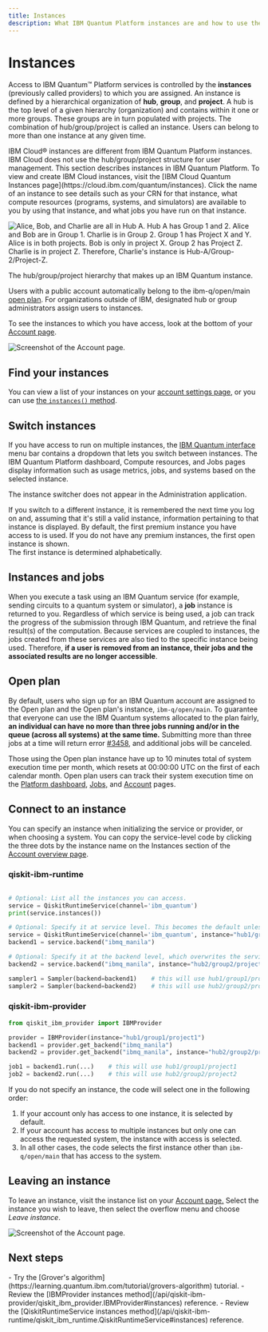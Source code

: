 ```yaml
---
title: Instances
description: What IBM Quantum Platform instances are and how to use them
---
```

# Instances

Access to IBM Quantum&trade; Platform services is controlled by the **instances** (previously called providers) to which you are assigned. An instance is defined by a hierarchical organization of **hub**, **group**, and **project**. A hub is the top level of a given hierarchy (organization) and contains within it one or more groups. These groups are in turn populated with projects. The combination of hub/group/project is called an instance. Users can belong to more than one instance at any given time.

<Admonition type="note">
  IBM Cloud&reg; instances are different from IBM Quantum Platform instances.  IBM Cloud does not use the hub/group/project structure for user management. This section describes instances in IBM Quantum Platform. To view and create IBM Cloud instances, visit the [IBM Cloud Quantum Instances page](https://cloud.ibm.com/quantum/instances). Click the name of an instance to see details such as your CRN for that instance, what compute resources (programs, systems, and simulators) are available to you by using that instance, and what jobs you have run on that instance. 
</Admonition>

![Alice, Bob, and Charlie are all in Hub A.  Hub A has Group 1 and 2.  Alice and Bob are in Group 1.  Charlie is in Group 2.  Group 1 has Project X and Y.  Alice is in both projects.  Bob is only in project X.  Group 2 has Project Z.  Charlie is in project Z.  Therefore, Charlie's instance is Hub-A/Group-2/Project-Z.](/images/run/providers1.jpg "Hub / group / project hierarchy")

The hub/group/project hierarchy that makes up an IBM Quantum instance.

Users with a public account automatically belong to the ibm-q/open/main [open plan](#open-plan). For organizations outside of IBM, designated hub or group administrators assign users to instances. 

To see the instances to which you have access, look at the bottom of your [Account page](https://quantum.ibm.com/account).

![Screenshot of the Account page.](/images/run/find-providers1.png "Instances on the Account page")

## Find your instances

You can view a list of your instances on your [account settings page](https://quantum.ibm.com/account), or you can use [the `instances()` method](../api/qiskit-ibm-runtime/qiskit_ibm_runtime.QiskitRuntimeService#instances).

## Switch instances

If you have access to run on multiple instances, the [IBM Quantum interface](https://quantum.ibm.com/) menu bar contains a dropdown that lets you switch between instances.  The IBM Quantum Platform dashboard, Compute resources, and Jobs pages display information such as usage metrics, jobs, and systems based on the selected instance.  

<Admonition type="note">
 The instance switcher does not appear in the Administration application.
 </Admonition>

If you switch to a different instance, it is remembered the next time you log on and, assuming that it's still a valid instance, information pertaining to that instance is displayed.  By default, the first premium instance you have access to is used.  If you do not have any premium instances, the first open instance is shown.   
<Admonition type="note">
The first instance is determined alphabetically. 
</Admonition>

## Instances and jobs

When you execute a task using an IBM Quantum service (for example, sending circuits to a quantum system or simulator), a **job** instance is returned to you. Regardless of which service is being used, a job can track the progress of the submission through IBM Quantum, and retrieve the final result(s) of the computation. Because services are coupled to instances, the jobs created from these services are also tied to the specific instance being used. Therefore, **if a user is removed from an instance, their jobs and the associated results are no longer accessible**.

## Open plan

By default, users who sign up for an IBM Quantum account are assigned to the Open plan and the Open plan's instance, `ibm-q/open/main`. To guarantee that everyone can use the IBM Quantum systems allocated to the plan fairly, **an individual can have no more than three jobs running and/or in the queue (across all systems) at the same time.** Submitting more than three jobs at a time will return error [#3458](../errors#3458), and additional jobs will be canceled.

Those using the Open plan instance have up to 10 minutes total of system execution time per month, which resets at 00:00:00 UTC on the first of each calendar month. Open plan users can track their system execution time on the [Platform dashboard,](https://quantum.ibm.com/) [Jobs,](https://quantum.ibm.com/jobs) and [Account](https://quantum.ibm.com/account) pages.

<span id="connect-instance"></span>
## Connect to an instance

You can specify an instance when initializing the service or provider, or when choosing a system.  You can copy the service-level code by clicking the three dots by the instance name on the Instances section of the [Account overview page](https://quantum.ibm.com/account).

### qiskit-ibm-runtime

```python

# Optional: List all the instances you can access.
service = QiskitRuntimeService(channel='ibm_quantum')
print(service.instances())

# Optional: Specify it at service level. This becomes the default unless overwritten.
service = QiskitRuntimeService(channel='ibm_quantum', instance="hub1/group1/project1")
backend1 = service.backend("ibmq_manila")

# Optional: Specify it at the backend level, which overwrites the service-level specification when this backend is used. 
backend2 = service.backend("ibmq_manila", instance="hub2/group2/project2")

sampler1 = Sampler(backend=backend1)    # this will use hub1/group1/project1
sampler2 = Sampler(backend=backend2)    # this will use hub2/group2/project2
```

### qiskit-ibm-provider

```python
from qiskit_ibm_provider import IBMProvider

provider = IBMProvider(instance="hub1/group1/project1")
backend1 = provider.get_backend("ibmq_manila")
backend2 = provider.get_backend("ibmq_manila", instance="hub2/group2/project2")

job1 = backend1.run(...)    # this will use hub1/group1/project1
job2 = backend2.run(...)    # this will use hub2/group2/project2
```

<Admonition type="note">
If you do not specify an instance, the code will select one in the following order:

1. If your account only has access to one instance, it is selected by default.
2. If your account has access to multiple instances but only one can access the requested system, the instance with access is selected.
3. In all other cases, the code selects the first instance other than `ibm-q/open/main` that has access to the system.
</Admonition>


## Leaving an instance

To leave an instance, visit the instance list on your [Account page.](https://quantum.ibm.com/account) Select the instance you wish to leave, then select the overflow menu and choose *Leave instance*.

![Screenshot of the Account page.](/images/run/leaving1.png "Leave instance")

## Next steps

<Admonition type="tip" title="Recommendations">
    - Try the [Grover's algorithm](https://learning.quantum.ibm.com/tutorial/grovers-algorithm) tutorial.
    - Review the [IBMProvider instances method](/api/qiskit-ibm-provider/qiskit_ibm_provider.IBMProvider#instances) reference.
    - Review the [QiskitRuntimeService instances method](/api/qiskit-ibm-runtime/qiskit_ibm_runtime.QiskitRuntimeService#instances) reference.
</Admonition>
